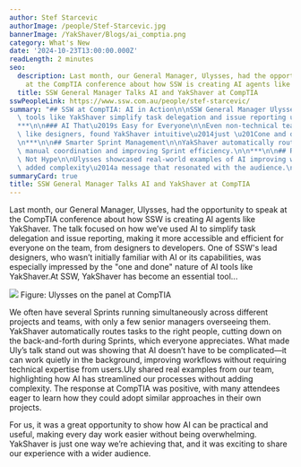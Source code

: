 ```yaml
---
author: Stef Starcevic
authorImage: /people/Stef-Starcevic.jpg
bannerImage: /YakShaver/Blogs/ai_comptia.png
category: What's New
date: '2024-10-23T13:00:00.000Z'
readLength: 2 minutes
seo:
  description: Last month, our General Manager, Ulysses, had the opportunity to speak
    at the CompTIA conference about how SSW is creating AI agents like YakShaver.
  title: SSW General Manager Talks AI and YakShaver at CompTIA
sswPeopleLink: https://www.ssw.com.au/people/stef-starcevic/
summary: "## SSW at CompTIA: AI in Action\n\nSSW General Manager Ulysses shared how\
  \ tools like YakShaver simplify task delegation and issue reporting using AI.\n\n\
  ***\n\n### AI That\u2019s Easy for Everyone\n\nEven non-technical team members,\
  \ like designers, found YakShaver intuitive\u2014just \u201Cone and done.\u201D\n\
  \n***\n\n## Smarter Sprint Management\n\nYakShaver automatically routes tasks, reducing\
  \ manual coordination and improving Sprint efficiency.\n\n***\n\n## Real Results,\
  \ Not Hype\n\nUlysses showcased real-world examples of AI improving workflows without\
  \ added complexity\u2014a message that resonated with the audience.\n"
summaryCard: true
title: SSW General Manager Talks AI and YakShaver at CompTIA
---
```

Last month, our General Manager, Ulysses, had the opportunity to speak at the CompTIA conference about how SSW is creating AI agents like YakShaver. The talk focused on how we’ve used AI to simplify task delegation and issue reporting, making it more accessible and efficient for everyone on the team, from designers to developers. One of SSW's lead designers, who wasn’t initially familiar with AI or its capabilities, was especially impressed by the "one and done" nature of AI tools like YakShaver.At SSW, YakShaver has become an essential tool...

![](/YakShaver/Blogs/ai_comptia.png)
Figure: Ulysses on the panel at CompTIA

We often have several Sprints running simultaneously across different projects and teams, with only a few senior managers overseeing them. YakShaver automatically routes tasks to the right people, cutting down on the back-and-forth during Sprints, which everyone appreciates. What made Uly’s talk stand out was showing that AI doesn’t have to be complicated—it can work quietly in the background, improving workflows without requiring technical expertise from users.Uly shared real examples from our team, highlighting how AI has streamlined our processes without adding complexity. The response at CompTIA was positive, with many attendees eager to learn how they could adopt similar approaches in their own projects.

For us, it was a great opportunity to show how AI can be practical and useful, making every day work easier without being overwhelming. YakShaver is just one way we’re achieving that, and it was exciting to share our experience with a wider audience.